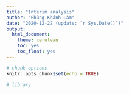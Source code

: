 ```yaml
---
title: "Interim analysis"
author: "Phùng Khánh Lâm"
date: "2020-12-22 (update: `r Sys.Date()`)"
output: 
  html_document:
    theme: cerulean
    toc: yes
    toc_float: yes
---
```


```r
# chunk options
knitr::opts_chunk$set(echo = TRUE)

# library

```


